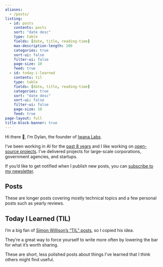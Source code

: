 ```yaml
---
aliases:
  - /posts/
listing:
  - id: posts
    contents: posts
    sort: "date desc"
    type: table
    fields: [date, title, reading-time]
    max-description-length: 100
    categories: true
    sort-ui: false
    filter-ui: false
    page-size: 10
    feed: true
  - id: today-i-learned
    contents: til
    type: table
    fields: [date, title, reading-time]
    categories: true
    sort: "date desc"
    sort-ui: false
    filter-ui: false
    page-size: 10
    feed: true
page-layout: full
title-block-banner: true
---
```


Hi there 👋, I'm Dylan, the founder of [Iwana Labs](https://iwanalabs.com).

I've been working in AI for the [past 8 years](https://linkedin.com/in/dylanjcastillo) and I like working on [open-source projects](https://github.com/dylanjcastillo). I've delivered projects for large-scale corporations, government agencies, and startups.

If you'd like to get notified when I publish new posts, you can [subscribe to my newsletter](https://subscribe.dylancastillo.co).

## Posts

These are longer posts covering mostly technical topics and a few personal posts such as yearly reviews.

:::{#posts}
:::

## Today I Learned (TIL)

I'm a big fan of [Simon Willison's "TIL" posts](https://til.simonwillison.net/), so I copied his idea.

They're a great way to force yourself to write more often by lowering the bar for what it's worth sharing.

These are short, less polished posts about things I've learned that I think others might find useful.

:::{#today-i-learned}
:::
